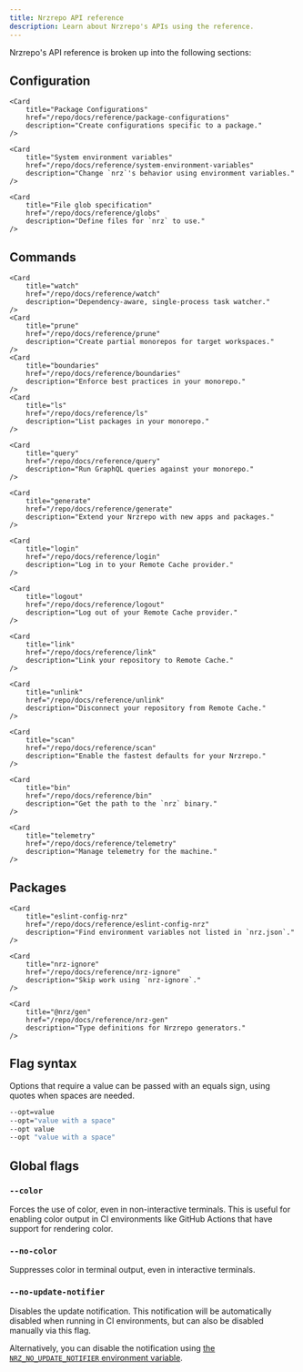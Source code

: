 ```yaml
---
title: Nrzrepo API reference
description: Learn about Nrzrepo's APIs using the reference.
---
```



Nrzrepo's API reference is broken up into the following sections:

## Configuration

<Cards>
    <Card
        title="Configuring nrz.json"
        href="/repo/docs/reference/configuration"
        description="Configure the behavior of `nrz`."
    />

    <Card
        title="Package Configurations"
        href="/repo/docs/reference/package-configurations"
        description="Create configurations specific to a package."
    />

    <Card
        title="System environment variables"
        href="/repo/docs/reference/system-environment-variables"
        description="Change `nrz`'s behavior using environment variables."
    />

    <Card
        title="File glob specification"
        href="/repo/docs/reference/globs"
        description="Define files for `nrz` to use."
    />

</Cards>

## Commands

<Cards>
    <Card
        title="run"
        href="/repo/docs/reference/run"
        description="Run tasks using `nrz`."
    />

    <Card
        title="watch"
        href="/repo/docs/reference/watch"
        description="Dependency-aware, single-process task watcher."
    />
    <Card
        title="prune"
        href="/repo/docs/reference/prune"
        description="Create partial monorepos for target workspaces."
    />
    <Card
        title="boundaries"
        href="/repo/docs/reference/boundaries"
        description="Enforce best practices in your monorepo."
    />
    <Card
        title="ls"
        href="/repo/docs/reference/ls"
        description="List packages in your monorepo."
    />

    <Card
        title="query"
        href="/repo/docs/reference/query"
        description="Run GraphQL queries against your monorepo."
    />

    <Card
        title="generate"
        href="/repo/docs/reference/generate"
        description="Extend your Nrzrepo with new apps and packages."
    />

    <Card
        title="login"
        href="/repo/docs/reference/login"
        description="Log in to your Remote Cache provider."
    />

    <Card
        title="logout"
        href="/repo/docs/reference/logout"
        description="Log out of your Remote Cache provider."
    />

    <Card
        title="link"
        href="/repo/docs/reference/link"
        description="Link your repository to Remote Cache."
    />

    <Card
        title="unlink"
        href="/repo/docs/reference/unlink"
        description="Disconnect your repository from Remote Cache."
    />

    <Card
        title="scan"
        href="/repo/docs/reference/scan"
        description="Enable the fastest defaults for your Nrzrepo."
    />

    <Card
        title="bin"
        href="/repo/docs/reference/bin"
        description="Get the path to the `nrz` binary."
    />

    <Card
        title="telemetry"
        href="/repo/docs/reference/telemetry"
        description="Manage telemetry for the machine."
    />

</Cards>

## Packages

<Cards>
    <Card
        title="create-nrz"
        href="/repo/docs/reference/create-nrz"
        description="Get started with Nrzrepo using an example."
    />

    <Card
        title="eslint-config-nrz"
        href="/repo/docs/reference/eslint-config-nrz"
        description="Find environment variables not listed in `nrz.json`."
    />

    <Card
        title="nrz-ignore"
        href="/repo/docs/reference/nrz-ignore"
        description="Skip work using `nrz-ignore`."
    />

    <Card
        title="@nrz/gen"
        href="/repo/docs/reference/nrz-gen"
        description="Type definitions for Nrzrepo generators."
    />

</Cards>

## Flag syntax

Options that require a value can be passed with an equals sign, using quotes when spaces are needed.

```bash title="Terminal"
--opt=value
--opt="value with a space"
--opt value
--opt "value with a space"
```

## Global flags

### `--color`

Forces the use of color, even in non-interactive terminals. This is useful for enabling color output in CI environments like GitHub Actions that have support for rendering color.

### `--no-color`

Suppresses color in terminal output, even in interactive terminals.

### `--no-update-notifier`

Disables the update notification. This notification will be automatically disabled when running in CI environments, but can also be disabled manually via this flag.

Alternatively, you can disable the notification using [the `NRZ_NO_UPDATE_NOTIFIER` environment variable](/repo/docs/reference/system-environment-variables).
